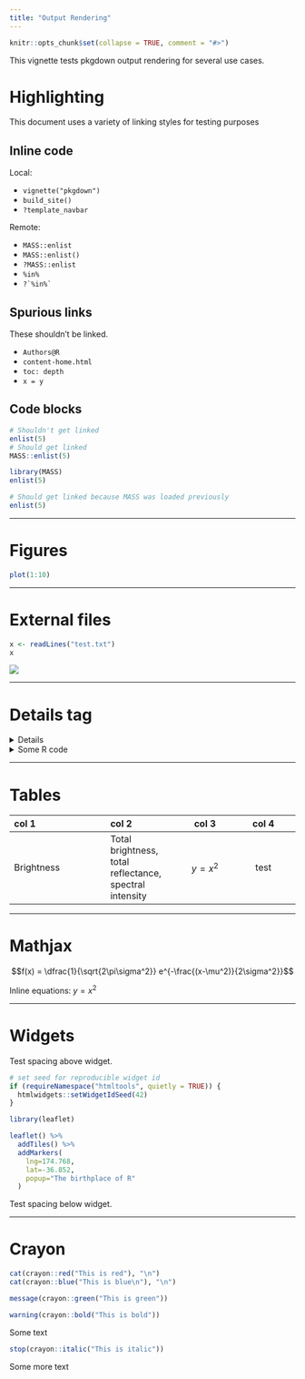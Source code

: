 ```yaml
---
title: "Output Rendering"
---
```


```r
knitr::opts_chunk$set(collapse = TRUE, comment = "#>")
```

This vignette tests pkgdown output rendering for several use cases.

# Highlighting

This document uses a variety of linking styles for testing purposes

## Inline code

Local:

* `vignette("pkgdown")`
* `build_site()`
* `?template_navbar`

Remote:

* `MASS::enlist`
* `MASS::enlist()`
* `?MASS::enlist`
* `%in%`
* `` ?`%in%` ``

## Spurious links

These shouldn't be linked.

* `Authors@R`
* `content-home.html`
* `toc: depth`
* `x = y`

## Code blocks

```r
# Shouldn't get linked
enlist(5)
# Should get linked
MASS::enlist(5)
```

```r
library(MASS)
enlist(5)
```

```r
# Should get linked because MASS was loaded previously
enlist(5)
```

---

# Figures

```r
plot(1:10)
```

---

# External files

```r
x <- readLines("test.txt")
x
```

![](bacon.jpg)

---

# Details tag

<details>
  This should only be shown when required
</details>

<details>
<summary>Some R code</summary>
  
```r
1 + 2
```
</details>

---

# Tables

| col 1 | col 2 | col 3 | col 4 |
|:---------------|:-----------|:-------:|:---------:|
| Brightness     | Total brightness, total reflectance, spectral intensity | $$y = x^2$$ | test |

---

# Mathjax

$$f(x) = \dfrac{1}{\sqrt{2\pi\sigma^2}} e^{-\frac{(x-\mu^2)}{2\sigma^2}}$$

Inline equations: $y=x^2$

---

# Widgets

Test spacing above widget.

```r
# set seed for reproducible widget id
if (requireNamespace("htmltools", quietly = TRUE)) {
  htmlwidgets::setWidgetIdSeed(42)
}

library(leaflet)

leaflet() %>%
  addTiles() %>%
  addMarkers(
    lng=174.768,
    lat=-36.852,
    popup="The birthplace of R"
  )
```

Test spacing below widget.

---

# Crayon

```r
cat(crayon::red("This is red"), "\n")
cat(crayon::blue("This is blue\n"), "\n")

message(crayon::green("This is green"))

warning(crayon::bold("This is bold"))
```
Some text

```r
stop(crayon::italic("This is italic"))
```

Some more text
